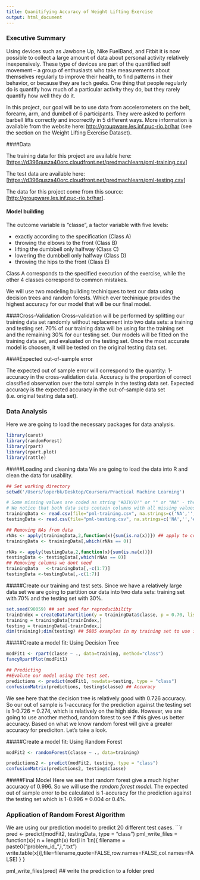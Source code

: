 ```yaml
---
title: Quanitifying Accuracy of Weight Lifting Exercise  
output: html_document
---
```


### Executive Summary

Using devices such as Jawbone Up, Nike FuelBand, and Fitbit it is now possible to collect a large amount of data about personal activity relatively inexpensively. These type of devices are part of the quantified self movement – a group of enthusiasts who take measurements about themselves regularly to improve their health, to find patterns in their behavior, or because they are tech geeks. One thing that people regularly do is quantify how much of a particular activity they do, but they rarely quantify how well they do it. 

In this project, our goal will be to use data from accelerometers on the belt, forearm, arm, and dumbell of 6 participants. They were asked to perform barbell lifts correctly and incorrectly in 5 different ways. More information is available from the website here: <http://groupware.les.inf.puc-rio.br/har> (see the section on the Weight Lifting Exercise Dataset). 


####Data 

The training data for this project are available here: [<https://d396qusza40orc.cloudfront.net/predmachlearn/pml-training.csv>]

The test data are available here: [<https://d396qusza40orc.cloudfront.net/predmachlearn/pml-testing.csv>]

The data for this project come from this source: [<http://groupware.les.inf.puc-rio.br/har>]. 


#### Model building 
The outcome variable is "classe", a factor variable with five levels:

- exactly according to the specification (Class A)
- throwing the elbows to the front (Class B)
- lifting the dumbbell only halfway (Class C)
- lowering the dumbbell only halfway (Class D)
- throwing the hips to the front (Class E)

Class A corresponds to the specified execution of the exercise, while the other 4 classes correspond to common mistakes.

We will use two modeling building techiniques to test our data using decision trees and random forests. Which ever techinique provides the highest accuracy for our model that will be our final model. 

####Cross-Validation 
Cross-validation will be performed by splitting our training data set randomly without replacement into two data sets: a training and testing set. 70% of our training data will be using for the training set and the remaining 30% for our testing set. Our models will be fitted on the training data set, and evaluated on the testing set. Once the most accurate model is choosen, it will be tested on the original testing data set.

####Expected out-of-sample error

The expected out of sample error will correspond to the quantity: 1-accuracy in the cross-validation data. Accuracy is the proportion of correct classified observation over the total sample in the testing data set. Expected accuracy is the expected accuracy in the out-of-sample data set (i.e. original testing data set). 

### Data Analysis

Here we are going to load the necessary packages for data analysis.
```r
library(caret)
library(randomForest)
library(rpart)
library(rpart.plot)
library(rattle)
```

#####Loading and cleaning data
We are going to load the data into R and clean the data for usability.
```r
## Set working directory
setwd('/Users/loperbk/Desktop/Coursera/Practical Machine Learning')

# Some missing values are coded as string "#DIV/0!" or "" or "NA" - these will be changed to NA.
# We notice that both data sets contain columns with all missing values - these will be deleted.
trainingData <- read.csv(file="pml-training.csv", na.strings=c('NA','','#DIV/0!'))
testingData <- read.csv(file="pml-testing.csv", na.strings=c('NA','','#DIV/0!'))

## Removing NAs from data
rNAs <- apply(trainingData,2,function(x){sum(is.na(x))}) ## apply to columns
trainingData <- trainingData[,which(rNAs == 0)]

rNAs <- apply(testingData,2,function(x){sum(is.na(x))}) 
testingData <- testingData[,which(rNAs == 0)]
## Removing columns we dont need 
trainingData   <-trainingData[,-c(1:7)]
testingData <-testingData[,-c(1:7)]
```

#####Create our training and test sets.
Since we have a relatively large data set we are going to partition our data into two data sets: training set with 70% and the testing set with 30%. 
```r
set.seed(90059) ## set seed for reproducibility
trainIndex = createDataPartition(y = trainingData$classe, p = 0.70, list=FALSE)
training = trainingData[trainIndex,]
testing = trainingData[-trainIndex,]
dim(training);dim(testing) ## 5885 examples in my training set to use in my prediction model
```

#####Create a model fit: Using Decision Tree
```r
modFit1 <- rpart(classe ~ ., data=training, method="class")
fancyRpartPlot(modFit1)

## Predicting
##Evalute our model using the test set. 
predictions <- predict(modFit1, newdata=testing, type = "class")
confusionMatrix(predictions, testing$classe) ## Accuracy 
```
We see here that the decision tree is relatively good with 0.726 accuracy. So our out of sample is 1-accuracy for the prediction  against the testing set is 1-0.726 = 0.274, which is relatively on the high side. However, we are going to use another method, random forest to see if this gives us better accuracy. Based on what we know random forest will give a greater accuracy for prediciton. Let's take a look.

#####Create a model fit: Using Random Forest
```r
modFit2 <- randomForest(classe ~ ., data=training)

predictions2 <- predict(modFit2, testing, type = "class")
confusionMatrix(predictions2, testing$classe)
```

#####Final Model
Here we see that random forest give a much higher accuracy of 0.996. So we will use the *random forest model*. The expected out of sample error to be calculated is 1-accuracy for the prediction against the testing set  which is 1-0.996 = 0.004 or 0.4%. 


### Application of Random Forest Algorithm 
We are using our prediction model to predict 20 different test cases. 
```r
pred <- predict(modFit2, testingData, type = "class")
pml_write_files = function(x){
        n = length(x)
        for(i in 1:n){
                filename = paste0("problem_id_",i,".txt")
                write.table(x[i],file=filename,quote=FALSE,row.names=FALSE,col.names=FALSE)
        }
}

pml_write_files(pred) ## write the prediction to a folder 
pred